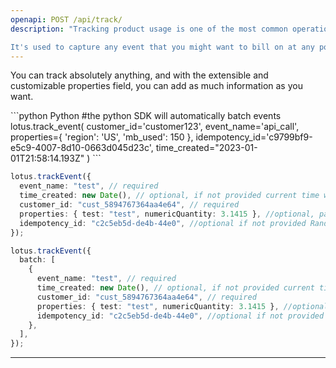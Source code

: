 ```yaml
---
openapi: POST /api/track/
description: "Tracking product usage is one of the most common operations you'll make in Lotus.

It's used to capture any event that you might want to bill on at any point."
---
```


You can track absolutely anything, and with the extensible and customizable properties field, you can add as much information as you want.

<CodeGroup>
```python Python
#the python SDK will automatically batch events
lotus.track_event(
  customer_id='customer123',
  event_name='api_call',
  properties={
      'region': 'US',
      'mb_used': 150
    },
  idempotency_id='c9799bf9-e5c9-4007-8d10-0663d045d23c',
  time_created="2023-01-01T21:58:14.193Z"
)
```

```ts Typescript
lotus.trackEvent({
  event_name: "test", // required
  time_created: new Date(), // optional, if not provided current time will be taken
  customer_id: "cust_5894767364aa4e64", // required
  properties: { test: "test", numericQuantity: 3.1415 }, //optional, pass in any additional properties you want to aggregate or measure
  idempotency_id: "c2c5eb5d-de4b-44e0", //optional if not provided Randomly generated ID will be taken
});

lotus.trackEvent({
  batch: [
    {
      event_name: "test", // required
      time_created: new Date(), // optional, if not provided current time will be taken
      customer_id: "cust_5894767364aa4e64", // required
      properties: { test: "test", numericQuantity: 3.1415 }, //optional, pass in any additional properties you want to aggregate or measure
      idempotency_id: "c2c5eb5d-de4b-44e0", //optional if not provided Randomly generated ID will be taken
    },
  ],
});
```

</CodeGroup>

---
